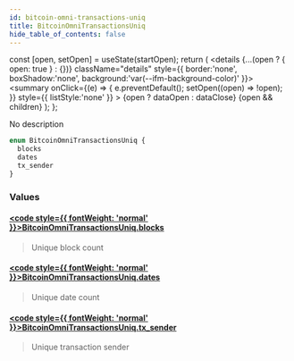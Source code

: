 ```yaml
---
id: bitcoin-omni-transactions-uniq
title: BitcoinOmniTransactionsUniq
hide_table_of_contents: false
---
```







  const [open, setOpen] = useState(startOpen);
  return (
    <details {...(open ? { open: true } : {})} className="details" style={{ border:'none', boxShadow:'none', background:'var(--ifm-background-color)' }}>
      <summary
        onClick={(e) => {
          e.preventDefault();
          setOpen((open) => !open);
        }}
        style={{ listStyle:'none' }}
      >
      {open ? dataOpen : dataClose}
      </summary>
      {open && children}
    </details>
  );
};








No description


```graphql
enum BitcoinOmniTransactionsUniq {
  blocks
  dates
  tx_sender
}
```




### Values

#### [<code style={{ fontWeight: 'normal' }}>BitcoinOmniTransactionsUniq.<b>blocks</b></code>](#)  
> 
> 
> Unique block count
> 

#### [<code style={{ fontWeight: 'normal' }}>BitcoinOmniTransactionsUniq.<b>dates</b></code>](#)  
> 
> 
> Unique date count
> 

#### [<code style={{ fontWeight: 'normal' }}>BitcoinOmniTransactionsUniq.<b>tx_sender</b></code>](#)  
> 
> 
> Unique transaction sender
> 



